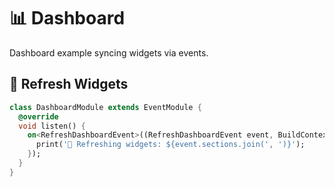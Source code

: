 # 📊 Dashboard

Dashboard example syncing widgets via events.

## 🔄 Refresh Widgets
```dart
class DashboardModule extends EventModule {
  @override
  void listen() {
    on<RefreshDashboardEvent>((RefreshDashboardEvent event, BuildContext? context) {
      print('🔄 Refreshing widgets: ${event.sections.join(', ')}');
    });
  }
}
```

